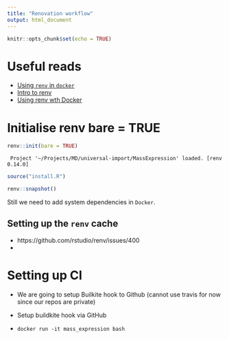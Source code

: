 ```yaml
---
title: "Renovation workflow"
output: html_document
---
```


```r
knitr::opts_chunk$set(echo = TRUE)
```

# Useful reads

- [Using `renv` in `docker`](https://community.rstudio.com/t/a-workflow-for-research-based-on-renv-and-docker/99838)
- [Intro to renv](https://rstudio.github.io/renv/articles/renv.html)
- [Using renv wth Docker](https://rstudio.github.io/renv/articles/docker.html)

# Initialise renv bare = TRUE


```r
renv::init(bare = TRUE)
```

```
 Project '~/Projects/MD/universal-import/MassExpression' loaded. [renv 0.14.0]
```

```r
source("install.R")
```


```r
renv::snapshot()
```


Still we need to add system dependencies in `Docker`. 

## Setting up the `renv` cache

- https://github.com/rstudio/renv/issues/400
- 

# Setting up CI

- We are going to setup Builkite hook to Github (cannot use travis for now since our repos are private)
- Setup buildkite hook via GitHub 

- `docker run -it mass_expression bash` 
